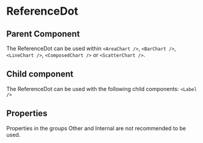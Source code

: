
# ReferenceDot

<Meta of={ComponentStories} />

<Canvas of={ComponentStories.API} layout='padded'/>

## Parent Component

The ReferenceDot can be used within `<AreaChart />`, `<BarChart />`, `<LineChart />`, `<ComposedChart />` or `<ScatterChart />`.

## Child component

The ReferenceDot can be used with the following child components: `<Label />`

## Properties

Properties in the groups Other and Internal are not recommended to be used.

<Controls of={ComponentStories.API} />

